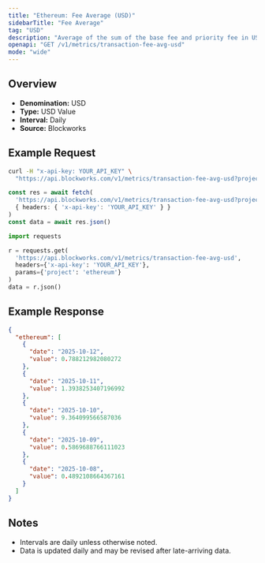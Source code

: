 ```yaml
---
title: "Ethereum: Fee Average (USD)"
sidebarTitle: "Fee Average"
tag: "USD"
description: "Average of the sum of the base fee and priority fee in USD that day"
openapi: "GET /v1/metrics/transaction-fee-avg-usd"
mode: "wide"
---
```


## Overview

- **Denomination:** USD
- **Type:** USD Value
- **Interval:** Daily
- **Source:** Blockworks

## Example Request

<CodeGroup>

```bash cURL
curl -H "x-api-key: YOUR_API_KEY" \
  "https://api.blockworks.com/v1/metrics/transaction-fee-avg-usd?project=ethereum"
```

```typescript TypeScript
const res = await fetch(
  'https://api.blockworks.com/v1/metrics/transaction-fee-avg-usd?project=ethereum',
  { headers: { 'x-api-key': 'YOUR_API_KEY' } }
)
const data = await res.json()
```

```python Python
import requests

r = requests.get(
  'https://api.blockworks.com/v1/metrics/transaction-fee-avg-usd',
  headers={'x-api-key': 'YOUR_API_KEY'},
  params={'project': 'ethereum'}
)
data = r.json()
```

</CodeGroup>

## Example Response

```json
{
  "ethereum": [
    {
      "date": "2025-10-12",
      "value": 0.788212982080272
    },
    {
      "date": "2025-10-11",
      "value": 1.3938253407196992
    },
    {
      "date": "2025-10-10",
      "value": 9.364099566587036
    },
    {
      "date": "2025-10-09",
      "value": 0.5869688766111023
    },
    {
      "date": "2025-10-08",
      "value": 0.4892108664367161
    }
  ]
}
```

## Notes
- Intervals are daily unless otherwise noted.
- Data is updated daily and may be revised after late-arriving data.